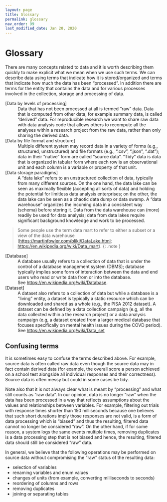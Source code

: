 ```yaml
---
layout: page
title: Glossary
permalink: glossary
nav_order: 99
last_modified_date: Jan 20, 2020
---
```


# Glossary

There are many concepts related to data and it is worth describing them quickly to make explicit what we mean when we use such terms. We can describe data using terms that indicate how it is stored/organized and terms that indicate how much the data has been "processed". In addition there are terms for the entity that contains the data and for various processes involved in the collection, storage and processing of data.

[Data by levels of processing]
: Data that has not been processed at all is termed "raw" data. Data that is computed from other data, for example summary data, is called "derived" data. For reproducible research we want to share raw data with data analysis code that allows others to recompute all the analyses within a research project from the raw data, rather than only sharing the derived data.

[Data by file format and structure]
: Multiple different system may record data in a variety of forms (e.g., structured, unstructured) and file formats (e.g., ".csv", ".json", ".dat"); data in their "native" form are called "source data". "Tidy" data is data that is organized in tabular form where each row is an observational unit and each column is a variable or property of that unit.

[Data storage paradigms]
: A "data lake" refers to an unstructured collection of data, typically from many different sources. On the one hand, the data lake can be seen as maximally flexible (accepting all sorts of data) and holding the potential for limitless data analysis enterprises; on the other, the data lake can be seen as a chaotic data dump or data swamp. A "data warehouse" organizes the incoming data in a consistent way (schema) before storing it. Data from the data warehouse can (more) readily be used for data analysis; data from data lakes require significant background knowledge and work to be processed.

> Some people use the term data mart to refer to either a subset or a view of the data warehouse (<https://martinfowler.com/bliki/DataLake.html>; <https://en.wikipedia.org/wiki/Data_mart>).
{: .note }

[Database]
: A database usually refers to a collection of data that is under the control of a database management system (DBMS); database typically implies some form of interaction between the data and end users who read or write data from or into the database.
: See <https://en.wikipedia.org/wiki/Database>.

[Dataset]
: A dataset also refers to a collection of data but while a database is a "living" entity, a dataset is typically a static resource which can be downloaded and shared as a whole (e.g., the PISA 2012 dataset). A dataset can be defined by a data collection campaign (e.g, all the data collected within a the research project) or a data analysis campaign (e.g, a dataset created from a larger medical database that focuses specifically on mental health issues during the COVD period).
: See <https://en.wikipedia.org/wiki/Data_set>

## Confusing terms

It is sometimes easy to confuse the terms described above. For example, source data is often called raw data even though the source data may in fact contain derived data (for example, the overall score a person achieved on a school test alongside all individual responses and their correctness). Source data is often messy but could in some cases be tidy.

Note also that it is not always clear what is meant by "processing" and what still counts as "raw data". In our opinion, data is no longer "raw" when the data has been processed in a way that reflects assumptions about the values and relationships between variables. For example, filtering out trials with response times shorter than 150 milliseconds because one believes that such short durations imply those responses are not valid, is a form of data processing which is "biased" and thus the resulting, filtered data cannot no longer be considered "raw". On the other hand, if for some reason, a system logs the same events multiple times, removing duplicates is a data processing step that is not biased and hence, the resulting, filtered data should still be considered "raw" data.

In general, we believe that the following operations may be performed on source data without compromising the "raw" status of the resulting data:

- selection of variables
- renaming variables and enum values
- changes of units (from example, converting milliseconds to seconds)
- reordering of columns and rows
- removing duplicates
- joining or separating tables
